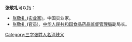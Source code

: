'''张敬礼'''可以指：
* [[张敬礼_(实业家)|张敬礼 (实业家)]]，中国实业家。
* [[张敬礼_(官员)|张敬礼 (官员)]]，[[中华人民共和国食品药品监督管理局|中华人民共和国食品药品监督管理局]]副局长。
{{disambig}}

[[Category:三字张姓人名消歧义|Category:三字张姓人名消歧义]]